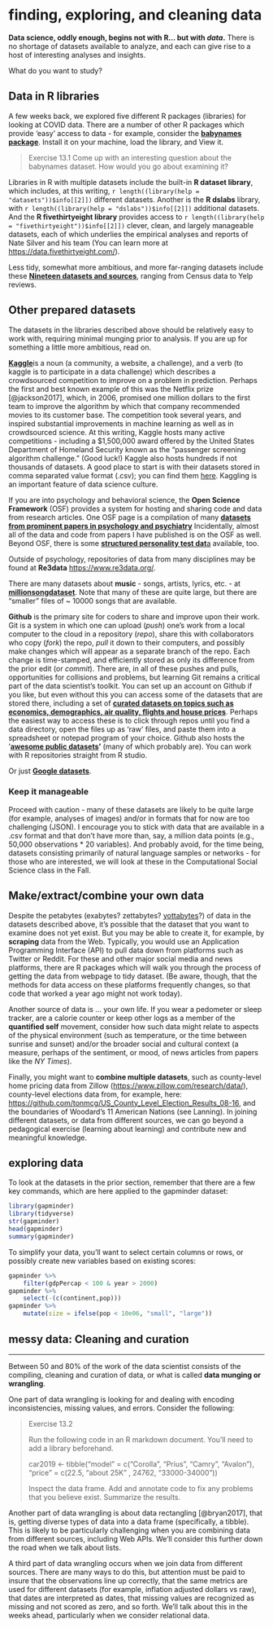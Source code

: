 # finding, exploring, and cleaning data

**Data science, oddly enough, begins not with R... but with *data*.** There is no shortage of datasets available to analyze, and each can give rise to a host of interesting analyses and insights.

What do you want to study?

## Data in R libraries

A few weeks back, we explored five different R packages (libraries) for looking at COVID data. There are a number of other R packages which provide 'easy' access to data - for example, consider the [**babynames package**](https://cran.r-project.org/web/packages/babynames/babynames.pdf). Install it on your machine, load the library, and View it.

> Exercise 13.1 Come up with an interesting question about the babynames dataset. How would you go about examining it?

Libraries in R with multiple datasets include the built-in **R dataset library**, which includes, at this writing, `r length((library(help = "datasets"))$info[[2]])` different datasets. Another is the **R dslabs** library, with `r length((library(help = "dslabs"))$info[[2]])` additional datasets. And the **R fivethirtyeight library** provides access to `r length((library(help = "fivethirtyeight"))$info[[2]])` clever, clean, and largely manageable datasets, each of which underlies the empirical analyses and reports of Nate Silver and his team (You can learn more at <https://data.fivethirtyeight.com/>).

Less tidy, somewhat more ambitious, and more far-ranging datasets include these [**Nineteen datasets and sources**](https://www.springboard.com/blog/free-public-data-sets-data-science-project), ranging from Census data to Yelp reviews.

## Other prepared datasets

The datasets in the libraries described above should be relatively easy to work with, requiring minimal munging prior to analysis. If you are up for something a little more ambitious, read on.

[**Kaggle**](https://www.kaggle.com)is a noun (a community, a website, a challenge), and a verb (to kaggle is to participate in a data challenge) which describes a crowdsourced competition to improve on a problem in prediction. Perhaps the first and best known example of this was the Netflix prize [@jackson2017], which, in 2006, promised one million dollars to the first team to improve the algorithm by which that company recommended movies to its customer base. The competition took several years, and inspired substantial improvements in machine learning as well as in crowdsourced science. At this writing, Kaggle hosts many active competitions - including a \$1,500,000 award offered by the United States Department of Homeland Security known as the "passenger screening algorithm challenge." (Good luck!) Kaggle also hosts hundreds if not thousands of datasets. A good place to start is with their datasets stored in comma separated value format (.csv); you can find them [here](https://www.kaggle.com/datasets?fileType=csv). Kaggling is an important feature of data science culture.

If you are into psychology and behavioral science, the **Open Science Framework** (OSF) provides a system for hosting and sharing code and data from research articles. One OSF page is a compilation of many [**datasets from prominent papers in psychology and psychiatry**](https://osf.io/r38qu/) Incidentally, almost all of the data and code from papers I have published is on the OSF as well. Beyond OSF, there is some **[structured personality test dat](https://openpsychometrics.org/_rawdata/)**[a](https://openpsychometrics.org/_rawdata/) available, too.

Outside of psychology, repositories of data from many disciplines may be found at **Re3data** <https://www.re3data.org/>.

There are many datasets about **music** - songs, artists, lyrics, etc. - at [**millionsongdataset**](http://millionsongdataset.com/pages/additional-datasets/){.uri}. Note that many of these are quite large, but there are "smaller" files of \~ 10000 songs that are available.

**Github** is the primary site for coders to share and improve upon their work. Git is a system in which one can upload (*push*) one's work from a local computer to the cloud in a repository (*repo*), share this with collaborators who copy (*fork*) the repo, *pull* it down to their computers, and possibly make changes which will appear as a separate branch of the repo. Each change is time-stamped, and efficiently stored as only its difference from the prior edit (or *commit*). There are, in all of these pushes and pulls, opportunities for collisions and problems, but learning Git remains a critical part of the data scientist's toolkit. You can set up an account on Github if you like, but even without this you can access some of the datasets that are stored there, including a set of [**curated datasets on topics such as economics, demographics, air quality, flights and house prices**](https://github.com/datasets/). Perhaps the easiest way to access these is to click through repos until you find a data directory, open the files up as 'raw' files, and paste them into a spreadsheet or notepad program of your choice. Github also hosts the '[**awesome public datasets**](https://github.com/awesomedata/awesome-public-datasets)**'** (many of which probably are). You can work with R repositories straight from R studio.

Or just **[Google datasets](https://toolbox.google.com/datasetsearch)**.

### Keep it manageable

Proceed with caution - many of these datasets are likely to be quite large (for example, analyses of images) and/or in formats that for now are too challenging (JSON). I encourage you to stick with data that are available in a .csv format and that don't have more than, say, a million data points (e.g., 50,000 observations \* 20 variables). And probably avoid, for the time being, datasets consisting primarily of natural language samples or networks - for those who are interested, we will look at these in the Computational Social Science class in the Fall.

## Make/extract/combine your own data

Despite the petabytes (exabytes? zettabytes? [yottabytes](https://en.wikipedia.org/wiki/Yottabyte)?) of data in the datasets described above, it's possible that the dataset that you want to examine does not yet exist. But you may be able to create it, for example, by **scraping** data from the Web. Typically, you would use an Application Programming Interface (API) to pull data down from platforms such as Twitter or Reddit. For these and other major social media and news platforms, there are R packages which will walk you through the process of getting the data from webpage to tidy dataset. (Be aware, though, that the methods for data access on these platforms frequently changes, so that code that worked a year ago might not work today).

Another source of data is ... your own life. If you wear a pedometer or sleep tracker, are a calorie counter or keep other logs as a member of the **quantified self** movement, consider how such data might relate to aspects of the physical environment (such as temperature, or the time between sunrise and sunset) and/or the broader social and cultural context (a measure, perhaps of the sentiment, or mood, of news articles from papers like the *NY Times*).

Finally, you might want to **combine multiple datasets**, such as county-level home pricing data from Zillow (<https://www.zillow.com/research/data/>), county-level elections data from, for example, here: <https://github.com/tonmcg/US_County_Level_Election_Results_08-16>, and the boundaries of Woodard's 11 American Nations (see Lanning). In joining different datasets, or data from different sources, we can go beyond a pedagogical exercise (learning about learning) and contribute new and meaningful knowledge.

## exploring data

To look at the datasets in the prior section, remember that there are a few key commands, which are here applied to the gapminder dataset:

```r
library(gapminder)
library(tidyverse)
str(gapminder)
head(gapminder)
summary(gapminder)
```

To simplify your data, you'll want to select certain columns or rows, or possibly create new variables based on existing scores:

```r
gapminder %>% 
    filter(gdpPercap < 100 & year > 2000)
gapminder %>%
    select(-(c(continent,pop)))
gapminder %>% 
    mutate(size = ifelse(pop < 10e06, "small", "large"))
```

## messy data: Cleaning and curation

------------------------------------------------------------------------

Between 50 and 80% of the work of the data scientist consists of the compiling, cleaning and curation of data, or what is called **data munging or wrangling**.

One part of data wrangling is looking for and dealing with encoding inconsistencies, missing values, and errors. Consider the following:

> Exercise 13.2
>
> Run the following code in an R markdown document. You'll need to add a library beforehand.
>
> car2019 \<- tibble("model" = c("Corolla", "Prius", "Camry", "Avalon"), "price" = c(22.5, "about 25K" , 24762, "33000-34000"))
>
> Inspect the data frame. Add and annotate code to fix any problems that you believe exist. Summarize the results.

Another part of data wrangling is about data rectangling [@bryan2017], that is, getting diverse types of data into a data frame (specifically, a tibble). This is likely to be particularly challenging when you are combining data from different sources, including Web APIs. We'll consider this further down the road when we talk about lists.

A third part of data wrangling occurs when we join data from different sources. There are many ways to do this, but attention must be paid to insure that the observations line up correctly, that the same metrics are used for different datasets (for example, inflation adjusted dollars vs raw), that dates are interpreted as dates, that missing values are recognized as missing and not scored as zero, and so forth. We'll talk about this in the weeks ahead, particularly when we consider relational data.

